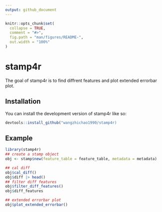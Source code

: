 ```yaml
---
output: github_document
---
```


<!-- README.md is generated from README.Rmd. Please edit that file -->

```r
knitr::opts_chunk$set(
  collapse = TRUE,
  comment = "#>",
  fig.path = "man/figures/README-",
  out.width = "100%"
)
```

# stamp4r

<!-- badges: start -->
<!-- badges: end -->

The goal of stamp4r is to find diffrent features and plot extended errorbar plot.

## Installation

You can install the development version of stamp4r like so:

``` r
devtools::install_github("wangzhichao1990/stamp4r)
```

## Example


```r
library(stamp4r)
## create a stamp object
obj <- stamp$new(feature_table = feature_table, metadata = metadata)

## cal diff
obj$cal_diff()
obj$diff |> head()
## filter diff features
obj$filter_diff_features()
obj$diff_features

## extended errorbar plot
obj$plot_extended_errorbar()
```



